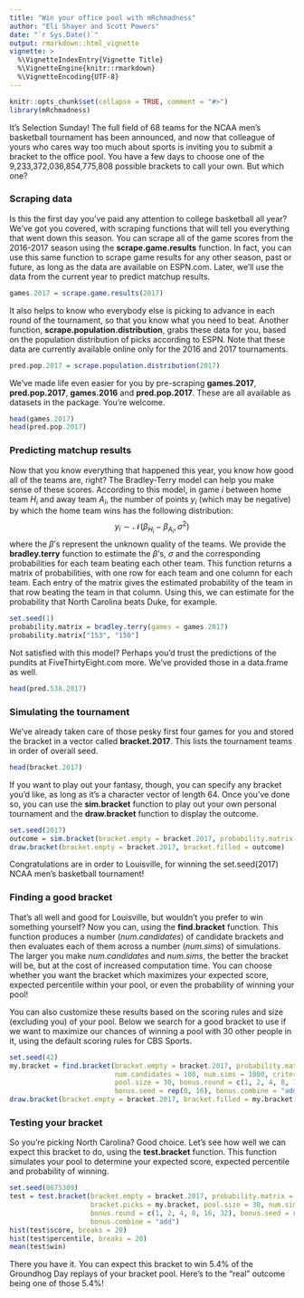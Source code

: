 ```yaml
---
title: "Win your office pool with mRchmadness"
author: "Eli Shayer and Scott Powers"
date: "`r Sys.Date()`"
output: rmarkdown::html_vignette
vignette: >
  %\VignetteIndexEntry{Vignette Title}
  %\VignetteEngine{knitr::rmarkdown}
  %\VignetteEncoding{UTF-8}
---
```


```r
knitr::opts_chunk$set(collapse = TRUE, comment = "#>")
library(mRchmadness)
```

It's Selection Sunday! The full field of 68 teams for the NCAA men's basketball tournament has
been announced, and now that colleague of yours who cares way too much about sports is inviting
you to submit a bracket to the office pool. You have a few days to choose one of the
9,233,372,036,854,775,808 possible brackets to call your own. But which one?

### Scraping data

Is this the first day you've paid any attention to college basketball all year? We've got you
covered, with scraping functions that will tell you everything that went down this season. You
can scrape all of the game scores from the 2016-2017 season using the **scrape.game.results**
function. In fact, you can use this same function to scrape game results for any other season,
past or future, as long as the data are available on ESPN.com. Later, we'll use the data from
the current year to predict matchup results.

```r
games.2017 = scrape.game.results(2017)
```

It also helps to know who everybody else is picking to advance in each round of the tournament,
so that you know what you need to beat. Another function, **scrape.population.distribution**,
grabs these data for you, based on the population distribution of picks according to ESPN. Note
that these data are currently available online only for the 2016 and 2017 tournaments.

```r
pred.pop.2017 = scrape.population.distribution(2017)
```

We've made life even easier for you by pre-scraping **games.2017**, **pred.pop.2017**,
**games.2016** and **pred.pop.2017**. These are all available as datasets in the package.
You're welcome.

```r
head(games.2017)
head(pred.pop.2017)
```

### Predicting matchup results

Now that you know everything that happened this year, you know how good all of the teams are,
right? The Bradley-Terry model can help you make sense of these scores. According to this model,
in game $i$ between home team $H_i$ and away team $A_i$, the number of points $y_i$ (which may
be negative) by which the home team wins has the following distribution:
$$y_i\sim\mathcal N(\beta_{H_i} - \beta_{A_i}, \sigma^2)$$
where the $\beta$'s represent the unknown quality of the teams. We provide the
**bradley.terry**
function to estimate the $\beta$'s, $\sigma$ and the corresponding probabilities for each team
beating each other team.  This function returns a matrix of probabilities, with one row for each
team and one column for each team. Each entry of the matrix gives the estimated probability of
the team in that row beating the team in that column. Using this, we can estimate for the
probability that North Carolina beats Duke, for example.

```r
set.seed(1)
probability.matrix = bradley.terry(games = games.2017)
probability.matrix["153", "150"]
```

Not satisfied with this model? Perhaps you'd trust the predictions of the pundits at
FiveThirtyEight.com more. We've provided those in a data.frame as well.

```r
head(pred.538.2017)
```

### Simulating the tournament

We've already taken care of those pesky first four games for you and stored the bracket in a
vector called **bracket.2017**. This lists the tournament teams in order of overall seed.

```r
head(bracket.2017)
```

If you want to play out your fantasy, though, you can specify any bracket you'd like, as long
as it's a character vector of length 64. Once you've done so, you can use the **sim.bracket**
function to play out your own personal tournament and the **draw.bracket** function to display
the outcome.

```r
set.seed(2017)
outcome = sim.bracket(bracket.empty = bracket.2017, probability.matrix = probability.matrix)
draw.bracket(bracket.empty = bracket.2017, bracket.filled = outcome)
```

Congratulations are in order to Louisville, for winning the set.seed(2017) NCAA men's
basketball tournament!

### Finding a good bracket

That's all well and good for Louisville, but wouldn't you prefer to win something yourself?
Now you can, using the **find.bracket** function. This function produces a number
(*num.candidates*) of candidate brackets and then evaluates each of them across a number
(*num.sims*) of simulations. The larger you make *num.candidates*  and *num.sims*, the better
the bracket will be, but at the cost of increased computation time. You can choose whether
you want the bracket which maximizes your expected score, expected percentile within your pool,
or even the probability of winning your pool!

You can also customize these results based on the scoring rules and size (excluding you) of your
pool. Below we search for a good bracket to use if we want to maximize our chances of winning a
pool with 30 other people in it, using the default scoring rules for CBS Sports.

```r
set.seed(42)
my.bracket = find.bracket(bracket.empty = bracket.2017, probability.matrix = probability.matrix,
                          num.candidates = 100, num.sims = 1000, criterion = "win",
                          pool.size = 30, bonus.round = c(1, 2, 4, 8, 16, 32),
                          bonus.seed = rep(0, 16), bonus.combine = "add")
draw.bracket(bracket.empty = bracket.2017, bracket.filled = my.bracket)
```

### Testing your bracket

So you're picking North Carolina? Good choice. Let's see how well we can expect this bracket to
do, using the **test.bracket** function. This function simulates your pool to determine your
expected score, expected percentile and probability of winning.

```r
set.seed(8675309)
test = test.bracket(bracket.empty = bracket.2017, probability.matrix = probability.matrix,
                    bracket.picks = my.bracket, pool.size = 30, num.sims = 1000,
                    bonus.round = c(1, 2, 4, 8, 16, 32), bonus.seed = rep(0, 16),
                    bonus.combine = "add")
hist(test$score, breaks = 20)
hist(test$percentile, breaks = 20)
mean(test$win)
```

There you have it. You can expect this bracket to win 5.4% of the Groundhog Day replays
of your bracket pool. Here's to the "real" outcome being one of those 5.4%!
